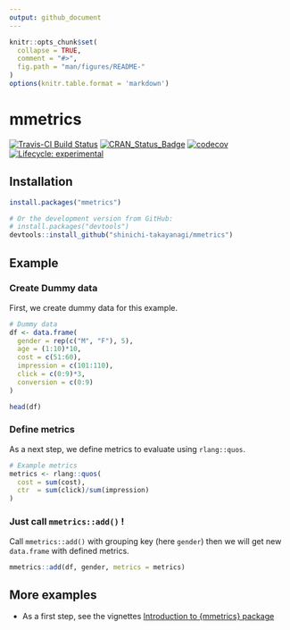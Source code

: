 ```yaml
---
output: github_document
---
```


<!-- README.md is generated from README.Rmd. Please edit that file -->

```r
knitr::opts_chunk$set(
  collapse = TRUE,
  comment = "#>",
  fig.path = "man/figures/README-"
)
options(knitr.table.format = 'markdown')
```

# mmetrics

[![Travis-CI Build Status](https://api.travis-ci.com/shinichi-takayanagi/mmetrics.svg?branch=master)](https://travis-ci.com/shinichi-takayanagi/mmetrics) 
[![CRAN_Status_Badge](https://www.r-pkg.org/badges/version/mmetrics)](https://cran.r-project.org/package=mmetrics)
[![codecov](https://codecov.io/github/shinichi-takayanagi/mmetrics/branch/master/graphs/badge.svg)](https://codecov.io/github/shinichi-takayanagi/mmetrics) 
[![Lifecycle: experimental](https://img.shields.io/badge/lifecycle-experimental-orange.svg)](https://www.tidyverse.org/lifecycle/#experimental)

## Installation

```r
install.packages("mmetrics")

# Or the development version from GitHub:
# install.packages("devtools")
devtools::install_github("shinichi-takayanagi/mmetrics")
```

## Example
### Create Dummy data
First, we create dummy data for this example.
```r
# Dummy data
df <- data.frame(
  gender = rep(c("M", "F"), 5),
  age = (1:10)*10,
  cost = c(51:60),
  impression = c(101:110),
  click = c(0:9)*3,
  conversion = c(0:9)
)

head(df)
```

### Define metrics
As a next step, we define metrics to evaluate using `rlang::quos`. 
```r
# Example metrics
metrics <- rlang::quos(
  cost = sum(cost),
  ctr  = sum(click)/sum(impression)
)
```

### Just call `mmetrics::add()` !
Call `mmetrics::add()` with grouping key (here `gender`) then we will get new `data.frame` with defined metrics.
```r
mmetrics::add(df, gender, metrics = metrics)
```

## More examples

- As a first step, see the vignettes [Introduction to {mmetrics} package](https://shinichi-takayanagi.github.io/mmetrics/articles/introduction.html)
